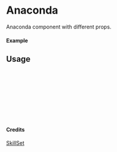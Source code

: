 
<Meta of={Anaconda} title="SkillSet/Anaconda" />

# Anaconda

Anaconda component with different props.

#### Example

<Canvas of={Anaconda.Primary} />

## Usage

```ts
import { Anaconda } from "yadl-ui";

const Example = () => {
  return (
      <Anaconda />
  );
};

export default Example;
```

#### Credits
[SkillSet](https://skillicons.dev)
